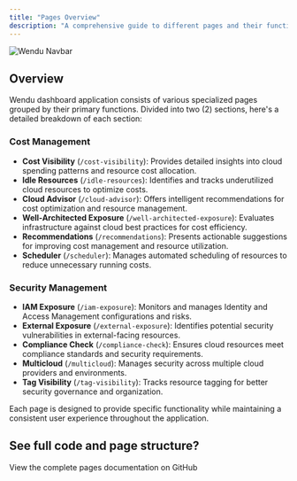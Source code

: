 ```yaml
---
title: "Pages Overview"
description: "A comprehensive guide to different pages and their functionalities in the cloud management dashboard."
---
```


<Frame caption="Wendu Navbar">
  <img src="/images/pages.png" alt="Wendu Navbar" />
</Frame>

## Overview

Wendu dashboard application consists of various specialized pages grouped by their primary functions. Divided into two (2) sections, here's a detailed breakdown of each section:

### Cost Management

- **Cost Visibility** (`/cost-visibility`): Provides detailed insights into cloud spending patterns and resource cost allocation.
- **Idle Resources** (`/idle-resources`): Identifies and tracks underutilized cloud resources to optimize costs.
- **Cloud Advisor** (`/cloud-advisor`): Offers intelligent recommendations for cost optimization and resource management.
- **Well-Architected Exposure** (`/well-architected-exposure`): Evaluates infrastructure against cloud best practices for cost efficiency.
- **Recommendations** (`/recommendations`): Presents actionable suggestions for improving cost management and resource utilization.
- **Scheduler** (`/scheduler`): Manages automated scheduling of resources to reduce unnecessary running costs.

### Security Management

- **IAM Exposure** (`/iam-exposure`): Monitors and manages Identity and Access Management configurations and risks.
- **External Exposure** (`/external-exposure`): Identifies potential security vulnerabilities in external-facing resources.
- **Compliance Check** (`/compliance-check`): Ensures cloud resources meet compliance standards and security requirements.
- **Multicloud** (`/multicloud`): Manages security across multiple cloud providers and environments.
- **Tag Visibility** (`/tag-visibility`): Tracks resource tagging for better security governance and organization.

Each page is designed to provide specific functionality while maintaining a consistent user experience throughout the application.

## See full code and page structure?

<Card title="Pages Documentation" href="/quickstart#project-structure">
  View the complete pages documentation on GitHub
</Card>

